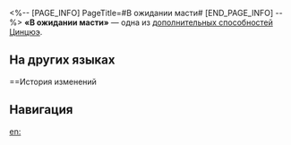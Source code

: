 <%-- [PAGE_INFO]
PageTitle=#В ожидании масти#
[END_PAGE_INFO] --%>
{{Навык Инфобокс
|Название         = В ожидании масти
|Изображение      = След В ожидании масти.png
|Персонаж         = Цинцюэ
|Тип              = Доп. способность
|Возвышение       = 4
|Длительность     = 
|Описание         = Использование навыка дополнительно повышает урон на 10%.
|Свойство1        = 
|Масштабирование1 = 
}}
'''«В ожидании масти»''' — одна из [[дополнительная способность|дополнительных способностей]] [[Цинцюэ]].

==На других языках==
{{На других языках
|en   = Bide Time
|zhs  = 听牌
|zht  = 聽牌
|ja   = {{Rubi|聴牌|テンパイ}}
|ko   = 한 끗 차
|es   = Esperando el palo adecuado
|fr   = En attente d'une combinaison
|ru   = В ожидании масти
|th   = Bide Time
|vi   = Đợi Thời Cơ
|de   = Auf eine Farbe warten
|id   = Bide Time
|pt   = Enrolar
}}

==История изменений
{{История изменений|3.5}}

==Навигация==
{{Навык Навбокс|Цинцюэ}}

[[en:]]